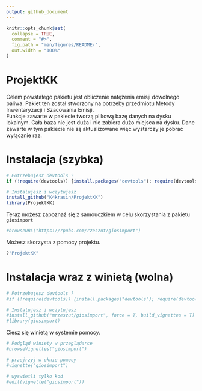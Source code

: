 ```yaml
---
output: github_document
---
```


<!-- README.md is generated from README.Rmd. Please edit that file -->

```r
knitr::opts_chunk$set(
  collapse = TRUE,
  comment = "#>",
  fig.path = "man/figures/README-",
  out.width = "100%"
)
```

# ProjektKK

Celem powstałego pakietu jest obliczenie natężenia emisji dowolnego paliwa. Pakiet ten został stworzony na potrzeby przedmiotu Metody Inwentaryzacji i Szacowania Emisji.  
Funkcje zawarte w pakiecie tworzą plikową bazę danych na dysku lokalnym. Cała baza nie jest duża i nie zabiera dużo miejsca na dysku. Dane zawarte w tym pakiecie nie są aktualizowane
więc wystarczy je pobrać wyłącznie raz.


# Instalacja (szybka)

```r
# Potrzebujesz devtools ?
if (!require(devtools)) {install.packages("devtools"); require(devtools)}

# Instalujesz i wczytujesz
install_github("K4krasin/ProjektKK")
library(ProjektKK)
```

Teraz możesz zapoznaź się z samouczkiem w celu skorzystania z pakietu `giosimport` 

```r
#browseURL("https://rpubs.com/rzeszut/giosimport")
```

Możesz skorzysta z pomocy projektu.

```r
?"ProjektKK"
```


# Instalacja wraz z winietą (wolna)

```r
# Potrzebujesz devtools ?
#if (!require(devtools)) {install.packages("devtools"); require(devtools)}

# Instalujesz i wczytujesz
#install_github("mrzeszut/giosimport", force = T, build_vignettes = T)
#library(giosimport)
```

Ciesz się winietą w systemie pomocy.

```r
# Podgląd winiety w przeglądarce
#browseVignettes("giosimport")

# przejrzyj w oknie pomocy
#vignette("giosimport")

# wyswietli tylko kod
#edit(vignette("giosimport"))
```
